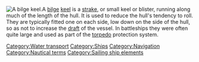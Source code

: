 [[Image:bilgekeel.jpg|right|thumb|A bilge keel.]]A [[bilge]] [[keel]] is a [[Strake#Boatbuilding|strake]], or small keel or blister, running along much of the length of the hull. It is used to reduce the hull's tendency to roll. They are typically fitted one on each side, low down on the side of the hull, so as not to increase the [[Draft (hull)|draft]] of the vessel. In battleships they were often quite large and used as part of the [[torpedo]] protection system.

{{vocab-stub}}

[[Category:Water transport]]
[[Category:Ships]]
[[Category:Navigation]]
[[Category:Nautical terms]]
[[Category:Sailing ship elements]]